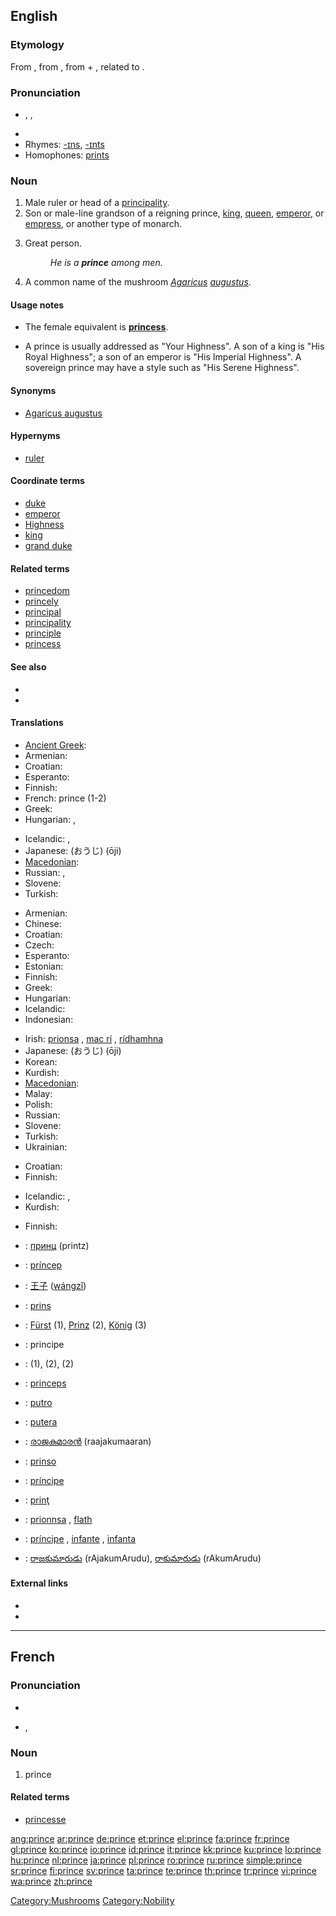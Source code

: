 {{also|Prince}}
==English==

===Etymology===
From {{etyl|fr}} {{term|prince|lang=fr}}, from {{etyl|la}} {{term|princeps||first head|lang=la}}, from {{term|primus||first|lang=la}} + {{term|ceps||head|lang=la}}, related to {{term|capitus||head|lang=la}}.

===Pronunciation===
* {{enPR|prĭns}}, {{IPA|/pɹɪns/}}, {{SAMPA|/prIns/}}
* {{audio|en-us-prince.ogg|Audio (US)}}
* Rhymes: [[-ɪns]], [[-ɪnts]]
* Homophones: [[prints]]

===Noun===
{{en-noun}}

# Male ruler or head of a [[principality]].
# Son or male-line grandson of a reigning prince, [[king]], [[queen]], [[emperor]], or [[empress]], or another type of monarch.
# {{i|metaphorical}} Great person.
#: ''He is a '''prince''' among men.''
# A common name of the mushroom ''[[Agaricus]] [[augustus]]''.

====Usage notes====
* The female equivalent is '''[[princess]]'''.

* A prince is usually addressed as "Your Highness".  A son of a king is "His Royal Highness"; a son of an emperor is "His Imperial Highness".  A sovereign prince may have a style such as "His Serene Highness".

====Synonyms====
* {{sense|mushroom}} [[w:Agaricus augustus|Agaricus augustus]]

====Hypernyms====
* [[ruler]]

====Coordinate terms====
* [[duke]]
* [[emperor]]
* [[Highness]]
* [[king]]
* [[grand duke]]

====Related terms====
* [[princedom]]
* [[princely]]
* [[principal]]
* [[principality]]
* [[principle]]
* [[princess]]

====See also====
* {{specieslite|Agaricus augustus}}
* {{commonslite|Agaricus augustus}}

====Translations====
{{trans-top|male ruler or head of a principality}}
* [[Ancient Greek]]: {{tø|grc|Πρίγκυψ|m|sc=polytonic}}
* Armenian: {{t-|hy|իշխան|tr=išxan|sc=Hayeren|xs=Armenian}}
* Croatian: {{t-|hr|princ|m}}
* Esperanto: {{t-|eo|princo|xs=Esperanto}}
* Finnish: {{t+|fi|ruhtinas}}
* French: prince {{m}} (1-2)
* Greek: {{t|el|Πρίγκιπας|m|sc=Grek}}
* Hungarian: {{t+|hu|fejedelem}}, {{t|hu|uralkodó}}
{{trans-mid}}
* Icelandic: {{t+|is|prins|m}}, {{t-|is|fursti|m}}
* Japanese: {{t-|ja|王子|sc=Jpan}} (おうじ) (ōji)
* [[Macedonian]]: {{t-|mk|кнез|m|tr=knez|sc=Cyrl|xs=Macedonian}}
* Russian: {{t+|ru|князь|m|tr=knjaz'|sc=Cyrl}}, {{t+|ru|принц|m|tr=princ|sc=Cyrl}}
* Slovene: {{t+|sl|knez|m}}
* Turkish: {{t+|tr|prens}}
{{trans-bottom}}

{{trans-top|son or male-line grandson of a reigning monarch}}
* Armenian: {{t|hy|արքայազն|tr=ark'ayazn|sc=Hayeren|xs=Armenian}}
* Chinese: {{t-|cmn|王子|tr=wángzǐ|sc=Hani|xs=Mandarin}}
* Croatian: {{t-|hr|princ|m}}
* Czech: {{t-|cs|princ|m}}
* Esperanto: {{t-|eo|reĝido|xs=Esperanto}}
* Estonian: {{t-|et|prints}}
* Finnish: {{t+|fi|prinssi}}
* Greek: {{t|el| πρίγκιπας |m|tr=príngipas|sc=Grek}}
* Hungarian: {{t+|hu|herceg}}
* Icelandic: {{t+|is|prins|m}}
* Indonesian: {{t-|ms|putra|xs=Malay}}
{{trans-mid}}
* Irish: [[prionsa]] {{m}}, [[mac rí]] {{m}}, [[rídhamhna]] {{m}}
* Japanese: {{t-|ja|王子|sc=Jpan}} (おうじ) (ōji)
* Korean: {{t|ko|왕자 |tr=wangja|sc=Kore}}
* Kurdish: {{t+|ku|میر|sc=ku-Arab}}
* [[Macedonian]]: {{t-|mk|принц|m|tr=princ|sc=Cyrl|xs=Macedonian}}
* Malay: {{t-|ms|putra|xs=Malay}}
* Polish: {{t+|pl|książę|m}}
* Russian: {{t+|ru|принц|m|tr=princ|sc=Cyrl}}
* Slovene: {{t+|sl|princ|m}}
* Turkish: {{t+|tr|prens}}
* Ukrainian: {{t|uk|королевич|tr=korolevič|sc=Cyrl|xs=Ukrainian}}
{{trans-bottom}}

{{trans-top|''(metaphorical)'' great person}}
* Croatian: {{t-|hr|princ|m}}
* Finnish: {{t+|fi|kunkku}} {{qualifier|figuratively}}
{{trans-mid}}
* Icelandic: {{t+|is|prins|m}}, {{t-|is|mikilmenni|n}}
* Kurdish: {{ku-Arab|[[میری میران]]}}
{{trans-bottom}}

{{trans-top|''Agaricus augustus''}}
* Finnish: {{t-|fi|upeaherkkusieni}}
{{trans-mid}}
{{trans-bottom}}

{{checktrans-top}}
* {{ttbc|Bulgarian}}: [[принц#Bulgarian|принц]] (printz) {{m}}
* {{ttbc|Catalan}}: [[príncep]] {{m}}
* {{ttbc|Chinese}}: [[王子]] ([[wángzǐ]])
* {{ttbc|Dutch}}: [[prins]] {{m}}
* {{ttbc|German}}: [[Fürst]] {{m}} (1), [[Prinz]] {{m}} (2), [[König]] {{m}} (3)
* {{ttbc|Italian}}: principe {{m}}
* {{ttbc|Kurdish}}: {{t|ku|mîr}} {{m}} (1), {{t|ku|pismîr}} {{m}} (2), {{t+|ku|prens}} {{m}} (2)
{{trans-mid}}
* {{ttbc|Latin}}: [[princeps]] {{m}}
* {{ttbc|Javanese}}: [[putro]]
* {{ttbc|Malay}}: [[putera]]
* {{ttbc|Malayalam}}: [[രാജകുമാരന്‍]] (raajakumaaran) {{m}}
* {{ttbc|Novial}}: [[prinso]]
* {{ttbc|Portuguese}}: [[príncipe]] {{m}}
* {{ttbc|Romanian}}: [[prinţ]] {{m}}
* {{ttbc|Scottish Gaelic}}: [[prionnsa]] {{m}}, [[flath]] {{m}}
* {{ttbc|Spanish}}: [[príncipe]] {{m}}, [[infante]] {{m}}, [[infanta]] {{f}}
* {{ttbc|Telugu}}: [[రాజకుమారుడు]] (rAjakumArudu), [[రాకుమారుడు]] (rAkumArudu)
{{trans-bottom}}

====External links====
* {{R:Webster 1913}}
* {{R:Century 1911}}

[[Category:Mushrooms]]
[[Category:Nobility]]

----

==French==

===Pronunciation===
* {{audio|Fr-prince.ogg|audio}}
* {{IPA|/prɛ̃s/|lang=fr}}, {{SAMPA|/prE~s/}}

===Noun===
{{fr-noun|m}}

# prince

====Related terms====
* [[princesse]]

[[ang:prince]]
[[ar:prince]]
[[de:prince]]
[[et:prince]]
[[el:prince]]
[[fa:prince]]
[[fr:prince]]
[[gl:prince]]
[[ko:prince]]
[[io:prince]]
[[id:prince]]
[[it:prince]]
[[kk:prince]]
[[ku:prince]]
[[lo:prince]]
[[hu:prince]]
[[nl:prince]]
[[ja:prince]]
[[pl:prince]]
[[ro:prince]]
[[ru:prince]]
[[simple:prince]]
[[sr:prince]]
[[fi:prince]]
[[sv:prince]]
[[ta:prince]]
[[te:prince]]
[[th:prince]]
[[tr:prince]]
[[vi:prince]]
[[wa:prince]]
[[zh:prince]]